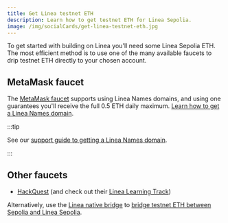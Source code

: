 ```yaml
---
title: Get Linea testnet ETH
description: Learn how to get testnet ETH for Linea Sepolia.
image: /img/socialCards/get-linea-testnet-eth.jpg
---
```


To get started with building on Linea you'll need some Linea Sepolia ETH. The most efficient method
is to use one of the many available faucets to drip testnet ETH directly to your chosen account.

## MetaMask faucet

The [MetaMask faucet](https://docs.metamask.io/developer-tools/faucet/) supports using Linea Names 
domains, and using one guarantees you'll receive the full 0.5 ETH daily maximum. [Learn how to get a
Linea Names domain](https://support.linea.build/explore/ens).

:::tip

See our [support guide to getting a Linea Names domain](https://support.linea.build/explore/ens).

:::

## Other faucets

- [HackQuest](https://hackquest.io/en/faucets/59141) (and check out their [Linea Learning Track](https://hackquest.io/en/learning-track/9be129e7-575b-49bd-a64e-1bbe32427ace))

Alternatively, use the [Linea native bridge](https://linea.build/hub/bridge/native-bridge) to 
[bridge testnet ETH between Sepolia and Linea Sepolia](../how-to/bridge.mdx).
